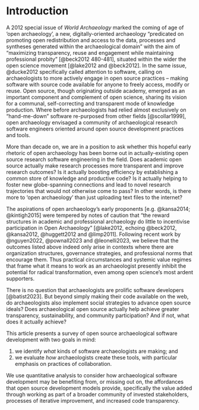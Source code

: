 # Introduction {#sec-introduction}

A 2012 special issue of *World Archaeology* marked the coming of age of 'open archaeology',
a new, digitally-oriented archaeology "predicated on promoting open redistribution and access to the data, processes and syntheses generated within the archaeological domain" with the aim of "maximizing transparency, reuse and engagement while maintaining professional probity" [@beck2012 480-481],
situated within the wider the open science movement [@lake2012 and @beck2012].
In the same issue, @ducke2012 specifically called attention to software, calling on archaeologists to more actively engage in open source practices – making software with source code available for anyone to freely access, modify or reuse.
Open source, though originating outside academy, emerged as an important component and complement of open science, sharing its vision for a communal, self-correcting and transparent mode of knowledge production.
Where before archaeologists had relied almost exclusively on "hand-me-down" software re-purposed from other fields [@scollar1999], open archaeology envisaged a community of archaeological research software engineers oriented around open source development practices and tools.

More than decade on, we are in a position to ask whether this hopeful early rhetoric of open archaeology has been borne out in actually-existing open source research software engineering in the field. 
Does academic open source actually make research processes more transparent and improve research outcomes? 
Is it actually boosting efficiency by establishing a common store of knowledge and productive code? 
Is it actually helping to foster new globe-spanning connections and lead to novel research trajectories that would not otherwise come to pass?
In other words, is there more to 'open archaeology' than just uploading text files to the internet?

The aspirations of open archaeology's early proponents [e.g. @kansa2014; @kintigh2015] were tempered by notes of caution that "the reward structures in academic and professional archaeology do little to incentivise participation in Open Archaeology" [@lake2012, echoing @beck2012, @kansa2012, @huggett2012 and @limp2011].
Following recent work by @nguyen2022, @pownall2023 and @leonelli2023, we believe that the outcomes listed above indeed only arise in contexts where there are organization structures, governance strategies, and professional norms that encourage them.
Thus practical circumstances and systemic value regimes that frame what it means to work as an archaeologist presently inhibit the potential for radical transformation, even among open science's most ardent supporters.

There is no question that archaeologists are prolific software developers [@batist2023].
But beyond simply making their code available on the web, do archaeologists also implement social strategies to advance open source ideals? 
Does archaeological open source actually help achieve greater transparency, sustainability, and community participation? 
And if not, what does it actually achieve?

This article presents a survey of open source archaeological software development with two goals in mind:

(1) we identify *what* kinds of software archaeologists are making; and
(2) we evaluate *how* archaeologists create these tools, with particular emphasis on practices of collaboration.

We use quantitative analysis to consider how archaeological software development may be benefiting from, or missing out on, the affordances that open source development models provide, specifically the value added through working as part of a broader community of invested stakeholders, processes of iterative improvement, and increased code transparency. 
